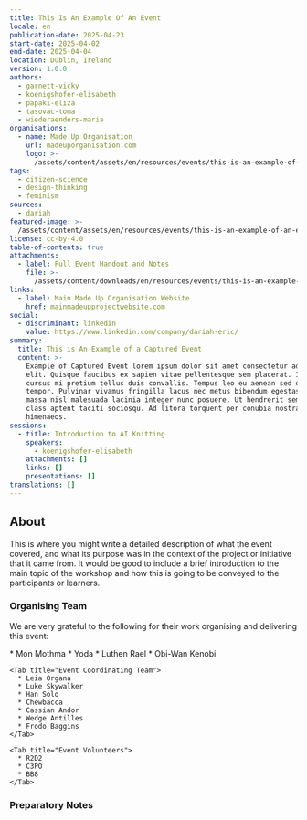 ```yaml
---
title: This Is An Example Of An Event
locale: en
publication-date: 2025-04-23
start-date: 2025-04-02
end-date: 2025-04-04
location: Dublin, Ireland
version: 1.0.0
authors:
  - garnett-vicky
  - koenigshofer-elisabeth
  - papaki-eliza
  - tasovac-toma
  - wiederaenders-maria
organisations:
  - name: Made Up Organisation
    url: madeuporganisation.com
    logo: >-
      /assets/content/assets/en/resources/events/this-is-an-example-of-an-event/organisations/0/logo.jpg
tags:
  - citizen-science
  - design-thinking
  - feminism
sources:
  - dariah
featured-image: >-
  /assets/content/assets/en/resources/events/this-is-an-example-of-an-event/featured-image.jpg
license: cc-by-4.0
table-of-contents: true
attachments:
  - label: Full Event Handout and Notes
    file: >-
      /assets/content/downloads/en/resources/events/this-is-an-example-of-an-event/attachments/0/file.pdf
links:
  - label: Main Made Up Organisation Website
    href: mainmadeupprojectwebsite.com
social:
  - discriminant: linkedin
    value: https://www.linkedin.com/company/dariah-eric/
summary:
  title: This is An Example of a Captured Event
  content: >-
    Example of Captured Event lorem ipsum dolor sit amet consectetur adipiscing
    elit. Quisque faucibus ex sapien vitae pellentesque sem placerat. In id
    cursus mi pretium tellus duis convallis. Tempus leo eu aenean sed diam urna
    tempor. Pulvinar vivamus fringilla lacus nec metus bibendum egestas. Iaculis
    massa nisl malesuada lacinia integer nunc posuere. Ut hendrerit semper vel
    class aptent taciti sociosqu. Ad litora torquent per conubia nostra inceptos
    himenaeos.
sessions:
  - title: Introduction to AI Knitting
    speakers:
      - koenigshofer-elisabeth
    attachments: []
    links: []
    presentations: []
translations: []
---
```

## About

This is where you might write a detailed description of what the event covered, and what its purpose was in the context of the project or initiative that it came from.  It would be good to include a brief introduction to the main topic of the workshop and how this is going to be conveyed to the participants or learners. &#x20;

### Organising Team

We are very grateful to the following for their work organising and delivering this event:

<Callout kind="none" title="Event Credits">


  <Tabs>
    <Tab title="Programme Committee">
      * Mon Mothma
      * Yoda
      * Luthen Rael
      * Obi-Wan Kenobi
    </Tab>

    <Tab title="Event Coordinating Team">
      * Leia Organa
      * Luke Skywalker
      * Han Solo
      * Chewbacca
      * Cassian Andor
      * Wedge Antilles
      * Frodo Baggins
    </Tab>

    <Tab title="Event Volunteers">
      * R2D2
      * C3PO
      * BB8
    </Tab>
  </Tabs>
</Callout>



### Preparatory Notes




